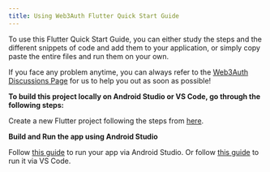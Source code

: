 ```yaml
---
title: Using Web3Auth Flutter Quick Start Guide
---
```


To use this Flutter Quick Start Guide, you can either study the steps and the different snippets of code and add them to your application, or simply
copy paste the entire files and run them on your own.

If you face any problem anytime, you can always refer to the [Web3Auth Discussions Page](https://github.com/Web3Auth/Web3Auth/discussions) for us to
help you out as soon as possible!

**To build this project locally on Android Studio or VS Code, go through the following steps:**

Create a new Flutter project following the steps from [here](https://docs.flutter.dev/get-started/codelab).

**Build and Run the app using Android Studio**

Follow [this guide](https://developer.android.com/studio/run) to run your app via Android Studio. Or follow
[this guide](https://docs.flutter.dev/get-started/test-drive?tab=vscode) to run it via VS Code.
